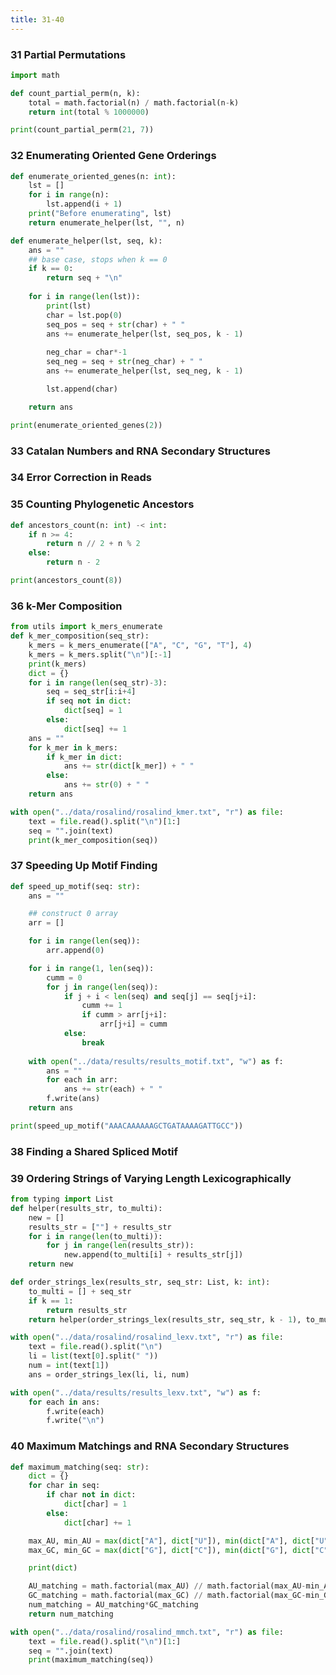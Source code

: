 ---
title: 31-40
---

### 31 Partial Permutations
```{python}
import math

def count_partial_perm(n, k):
    total = math.factorial(n) / math.factorial(n-k)
    return int(total % 1000000)
```

```{python}
print(count_partial_perm(21, 7))
```


### 32 Enumerating Oriented Gene Orderings

```{python}
def enumerate_oriented_genes(n: int):
    lst = []
    for i in range(n):
        lst.append(i + 1)
    print("Before enumerating", lst)
    return enumerate_helper(lst, "", n)

def enumerate_helper(lst, seq, k):
    ans = ""
    ## base case, stops when k == 0
    if k == 0:
        return seq + "\n"
    
    for i in range(len(lst)):
        print(lst)
        char = lst.pop(0)
        seq_pos = seq + str(char) + " "
        ans += enumerate_helper(lst, seq_pos, k - 1)
        
        neg_char = char*-1
        seq_neg = seq + str(neg_char) + " "
        ans += enumerate_helper(lst, seq_neg, k - 1)

        lst.append(char)

    return ans

```

```{python}
print(enumerate_oriented_genes(2))
```

### 33 Catalan Numbers and RNA Secondary Structures


### 34 Error Correction in Reads


### 35 Counting Phylogenetic Ancestors

```{python}
def ancestors_count(n: int) -< int:
    if n >= 4:
        return n // 2 + n % 2
    else:
        return n - 2
```

```{python}
print(ancestors_count(8))
```


### 36 k-Mer Composition

```{python}
from utils import k_mers_enumerate
def k_mer_composition(seq_str):
    k_mers = k_mers_enumerate(["A", "C", "G", "T"], 4)
    k_mers = k_mers.split("\n")[:-1]
    print(k_mers)
    dict = {}
    for i in range(len(seq_str)-3):
        seq = seq_str[i:i+4]
        if seq not in dict:
            dict[seq] = 1
        else:
            dict[seq] += 1
    ans = ""
    for k_mer in k_mers:
        if k_mer in dict:
            ans += str(dict[k_mer]) + " "
        else:
            ans += str(0) + " "
    return ans
```

```{python}
with open("../data/rosalind/rosalind_kmer.txt", "r") as file:
    text = file.read().split("\n")[1:]
    seq = "".join(text)
    print(k_mer_composition(seq))
```

### 37 Speeding Up Motif Finding

```{python}
def speed_up_motif(seq: str):
    ans = ""

    ## construct 0 array
    arr = []

    for i in range(len(seq)):
        arr.append(0)

    for i in range(1, len(seq)):
        cumm = 0
        for j in range(len(seq)):
            if j + i < len(seq) and seq[j] == seq[j+i]:
                cumm += 1
                if cumm > arr[j+i]:
                    arr[j+i] = cumm
            else:
                break
    
    with open("../data/results/results_motif.txt", "w") as f:
        ans = ""
        for each in arr:
            ans += str(each) + " "
        f.write(ans)
    return ans
```

```{python}
print(speed_up_motif("AAACAAAAAAGCTGATAAAAGATTGCC"))
```


### 38 Finding a Shared Spliced Motif


### 39 Ordering Strings of Varying Length Lexicographically

```{python}
from typing import List
def helper(results_str, to_multi):
    new = []
    results_str = [""] + results_str
    for i in range(len(to_multi)):
        for j in range(len(results_str)):
            new.append(to_multi[i] + results_str[j])
    return new

def order_strings_lex(results_str, seq_str: List, k: int):
    to_multi = [] + seq_str
    if k == 1:
        return results_str    
    return helper(order_strings_lex(results_str, seq_str, k - 1), to_multi)
```


```{python}
with open("../data/rosalind/rosalind_lexv.txt", "r") as file:
    text = file.read().split("\n")
    li = list(text[0].split(" "))
    num = int(text[1])
    ans = order_strings_lex(li, li, num)

with open("../data/results/results_lexv.txt", "w") as f:
    for each in ans:
        f.write(each)
        f.write("\n")
```


### 40 Maximum Matchings and RNA Secondary Structures

```{python}
def maximum_matching(seq: str):
    dict = {}
    for char in seq:
        if char not in dict:
            dict[char] = 1
        else:
            dict[char] += 1

    max_AU, min_AU = max(dict["A"], dict["U"]), min(dict["A"], dict["U"])
    max_GC, min_GC = max(dict["G"], dict["C"]), min(dict["G"], dict["C"])

    print(dict)

    AU_matching = math.factorial(max_AU) // math.factorial(max_AU-min_AU)
    GC_matching = math.factorial(max_GC) // math.factorial(max_GC-min_GC)
    num_matching = AU_matching*GC_matching
    return num_matching
```

```{python}

with open("../data/rosalind/rosalind_mmch.txt", "r") as file:
    text = file.read().split("\n")[1:]
    seq = "".join(text)
    print(maximum_matching(seq))
```